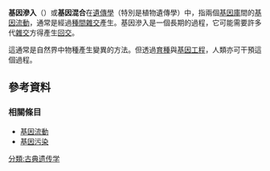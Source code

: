 '''基因滲入'''（{{lang-en|'''Introgression'''}}）或'''基因混合'''在[[遺傳學|遺傳學]]（特別是植物遺傳學）中，指兩個[[基因庫|基因庫]]間的[[基因流動|基因流動]]，通常是經過[[種間雜交|種間雜交]]產生。基因滲入是一個長期的過程，它可能需要許多代[[雜交|雜交]]方得產生[[回交|回交]]。

這通常是自然界中物種產生變異的方法。但透過[[育種|育種]]與[[基因工程|基因工程]]，人類亦可干預這個過程。

==參考資料==
===相關條目===
*[[基因流動|基因流動]]
*[[基因污染|基因污染]]

[[分類:古典遗传学|分類:古典遗传学]]
{{遺傳學小作品}}